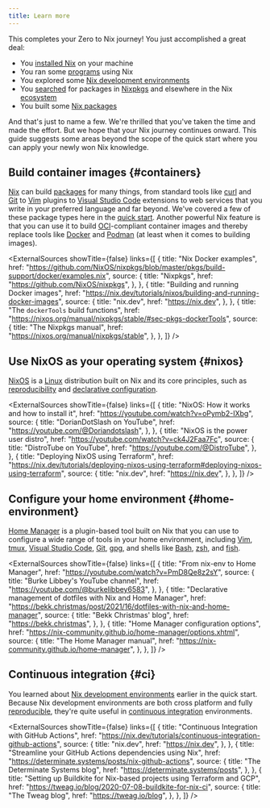 ```yaml
---
title: Learn more
---
```


This completes your Zero to Nix journey!
You just accomplished a great deal:

- You [installed Nix][install] on your machine
- You ran some [programs] using Nix
- You explored some [Nix development environments][env]
- You [searched] for packages in [Nixpkgs] and elsewhere in the Nix [ecosystem]
- You built some [Nix packages][pkg]

And that's just to name a few.
We're thrilled that you've taken the time and made the effort.
But we hope that your Nix journey continues onward.
This guide suggests some areas beyond the scope of the quick start where you can apply your newly won Nix knowledge.

## Build container images \{#containers}

[Nix] can build [packages] for many things, from standard tools like [curl] and [Git] to [Vim] plugins to [Visual Studio Code][code] extensions to web services that you write in your preferred language and far beyond.
We've covered a few of these package types here in the [quick start][start].
Another powerful Nix feature is that you can use it to build [OCI]-compliant container images and thereby replace tools like [Docker] and [Podman] (at least when it comes to building images).

<ExternalSources
  showTitle={false}
  links={[
    {
      title: "Nix Docker examples",
      href: "https://github.com/NixOS/nixpkgs/blob/master/pkgs/build-support/docker/examples.nix",
      source: {
        title: "Nixpkgs",
        href: "https://github.com/NixOS/nixpkgs",
      },
    },
    {
      title: "Building and running Docker images",
      href: "https://nix.dev/tutorials/nixos/building-and-running-docker-images",
      source: {
        title: "nix.dev",
        href: "https://nix.dev",
      },
    },
    {
      title: "The `dockerTools` build functions",
      href: "https://nixos.org/manual/nixpkgs/stable/#sec-pkgs-dockerTools",
      source: {
        title: "The Nixpkgs manual",
        href: "https://nixos.org/manual/nixpkgs/stable",
      },
    },
  ]}
/>

## Use NixOS as your operating system \{#nixos}

[NixOS] is a [Linux] distribution built on Nix and its core principles, such as [reproducibility] and [declarative configuration][declarative].

<ExternalSources
  showTitle={false}
  links={[
    {
      title: "NixOS: How it works and how to install it",
      href: "https://youtube.com/watch?v=oPymb2-IXbg",
      source: {
        title: "DorianDotSlash on YouTube",
        href: "https://youtube.com/@Doriandotslash",
      },
    },
    {
      title: "NixOS is the power user distro",
      href: "https://youtube.com/watch?v=ck4J2Faa7Fc",
      source: {
        title: "DistroTube on YouTube",
        href: "https://youtube.com/@DistroTube",
      },
    },
    {
      title: "Deploying NixOS using Terraform",
      href: "https://nix.dev/tutorials/deploying-nixos-using-terraform#deploying-nixos-using-terraform",
      source: {
        title: "nix.dev",
        href: "https://nix.dev",
      },
    },
  ]}
/>

## Configure your home environment \{#home-environment}

[Home Manager][home] is a plugin-based tool built on Nix that you can use to configure a wide range of tools in your home environment, including [Vim], [tmux], [Visual Studio Code][code], [Git], [gpg], and shells like [Bash], [zsh], and [fish].

<ExternalSources
  showTitle={false}
  links={[
    {
      title: "From nix-env to Home Manager",
      href: "https://youtube.com/watch?v=PmD8Qe8z2sY",
      source: {
        title: "Burke Libbey's YouTube channel",
        href: "https://youtube.com/@burkelibbey6583",
      },
    },
    {
      title: "Declarative management of dotfiles with Nix and Home Manager",
      href: "https://bekk.christmas/post/2021/16/dotfiles-with-nix-and-home-manager",
      source: {
        title: "Bekk Christmas' blog",
        href: "https://bekk.christmas",
      },
    },
    {
      title: "Home Manager configuration options",
      href: "https://nix-community.github.io/home-manager/options.xhtml",
      source: {
        title: "The Home Manager manual",
        href: "https://nix-community.github.io/home-manager",
      },
    },
  ]}
/>

## Continuous integration \{#ci}

You learned about [Nix development environments][env] earlier in the quick start.
Because Nix development environments are both cross platform and fully [reproducible][reproducibility], they're quite useful in [continuous integration][ci] environments.

<ExternalSources
  showTitle={false}
  links={[
    {
      title: "Continuous Integration with GitHub Actions",
      href: "https://nix.dev/tutorials/continuous-integration-github-actions",
      source: {
        title: "nix.dev",
        href: "https://nix.dev",
      },
    },
    {
      title: "Streamline your GitHub Actions dependencies using Nix",
      href: "https://determinate.systems/posts/nix-github-actions",
      source: {
        title: "The Determinate Systems blog",
        href: "https://determinate.systems/posts",
      },
    },
    {
      title:
        "Setting up Buildkite for Nix-based projects using Terraform and GCP",
      href: "https://tweag.io/blog/2020-07-08-buildkite-for-nix-ci",
      source: {
        title: "The Tweag blog",
        href: "https://tweag.io/blog",
      },
    },
  ]}
/>

[bash]: https://gnu.org/software/bash
[ci]: https://en.wikipedia.org/wiki/Continuous_integration
[code]: https://code.visualstudio.com
[curl]: https://curl.se
[declarative]: /concepts/declarative
[docker]: https://docker.com
[ecosystem]: /concepts/ecosystem
[env]: /start/nix-develop
[fish]: https://fishshell.com
[git]: https://git-scm.com
[gpg]: https://gnupg.org
[home]: https://github.com/nix-community/home-manager
[install]: /start/install
[linux]: https://www.kernel.org/
[nix]: /concepts/nix
[nixos]: /concepts/nixos
[nixpkgs]: /concepts/nixpkgs
[oci]: https://opencontainers.org
[packages]: /concepts/packages
[pkg]: /start/nix-build
[programs]: /start/nix-run
[podman]: https://podman.io
[reproducibility]: /concepts/reproducibility
[searched]: /start/nix-search
[start]: /start
[tmux]: https://github.com/tmux/tmux
[vim]: https://www.vim.org
[zsh]: https://zsh.org
